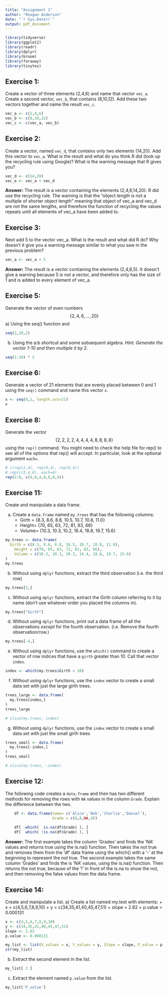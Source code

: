 ```yaml
---
title: "Assignment 1"
author: "Reagan Anderson"
date: "`r Sys.Date()`"
output: pdf_document
---
```


```r
library(tidyverse)
library(ggplot2)
library(readr)
library(dplyr)
library(broom)
library(faraway)
library(tinytex)
```

## Exercise 1:
Create a vector of three elements (2,4,6) and name that vector `vec_a`. Create a second vector, `vec_b`, that contains (8,10,12). Add these two vectors together and name the result `vec_c`.

```r
vec_a <- c(2,4,6)
vec_b <- c(8,10,12)
vec_c <- c(vec_a, vec_b)
```


## Exercise 2:
Create a vector, named `vec_d`, that contains only two elements (14,20). Add this vector to `vec_a`. What is the result and what do you think R did (look up the recycling rule using Google)? What is the warning message that R gives you?

```r
vec_d <- c(14,20)
vec_e <- vec_a + vec_d
```

**Answer:**
The result is a vector containing the elements (2,4,6,14,20). R did use the recycling rule. The warning is that the "object length is not a multiple of shorter object length" meaning that object of vec_a and vec_d are not the same lengths, and therefore the function of recycling the values repeats until all elements of vec_a have been added to. 


## Exercise 3:
Next add 5 to the vector vec_a. What is the result and what did R do? Why doesn't it give you a warning message similar to what you saw in the previous problem?

```r
vec_a <- vec_a + 5
```

**Answer:**
The result is a vector contianing the elements (2,4,6,5). It doesn't give a warning because 5 is not a vector, and therefore only has the size of 1 and is added to every element of vec_a. 


## Exercise 5:
Generate the vector of even numbers $$\left\{ 2,4,6,\dots,20\right\}$$
  a) Using the seq() function and 

```r
seq(2,20,2)
```

  b) Using the a:b shortcut and some subsequent algebra. 
  *Hint: Generate the vector 1-10 and then multiple it by 2*.

```r
seq(1:10) * 2
```


## Exercise 6:
Generate a vector of 21 elements that are evenly placed between 0 and 1 using the `seq()` command and name this vector `x`. 

```r
x <- seq(0,1, length.out=21)
x
```


## Exercise 8:
Generate the vector $$\left\{ 2,2,2,2,4,4,4,4,8,8,8,8\right\}$$
using the `rep()` command. You might need to check the help file for rep() to see all of the options that rep() will accept. In particular, look at the optional argument `each=`.

```r
# c(rep(2,4), rep(4,4), rep(8,4))
# rep(c(2,4,8), each=4)
rep(2:8, c(4,0,4,0,0,0,4))
```


## Exercise 11:
Create and manipulate a data frame.
  
  a) Create a `data.frame` named `my.trees` that has the following columns:
        + Girth = {8.3, 8.6, 8.8, 10.5, 10.7, 10.8, 11.0}
        + Height= {70, 65, 63, 72, 81, 83, 66}
        + Volume= {10.3, 10.3, 10.2, 16.4, 18.8, 19.7, 15.6}
        
```r
my.trees <- data.frame(
  Girth = c(8.3, 8.6, 8.8, 10.5, 10.7, 10.8, 11.0),
    Height = c(70, 65, 63, 72, 81, 83, 66),
    Volume = c(10.3, 10.3, 10.2, 16.4, 18.8, 19.7, 15.6)
)
my.trees
```        
        
  b) Without using `dplyr` functions, extract the third observation (i.e. the third row)
    
```r
my.trees[3,]
```    
    
  c) Without using `dplyr` functions, extract the Girth column referring to it by name (don't use whatever order you placed the columns in).
    
```r
my.trees["Girth"]
```

  d) Without using `dplyr` functions, print out a data frame of all the observations *except* for the fourth observation. (i.e. Remove the fourth observation/row.)
    
```r
my.trees[-4,]
```    
    
  e) Without using `dplyr` functions, use the `which()` command to create a vector of row indices that have a `girth` greater than 10. Call that vector `index`.
    
```r
index <- which(my.trees$Girth > 10)
```
    
  f) Without using `dplyr` functions, use the `index` vector to create a small data set with just the large girth trees.
    
```r
trees_large <- data.frame(
  my.trees[index,]
)
trees_large

# slice(my.trees, index)
```

  g) Without using `dplyr` functions, use the `index` vector to create a small data set with just the small girth trees

```r
trees_small <- data.frame(
  my.trees[-index,]
) 
trees_small

# slice(my.trees, -index)
```


## Exercise 12:
The following code creates a `data.frame` and then has two different methods for removing the rows with `NA` values in the column `Grade`. Explain the difference between the two.
```r
    df <- data.frame(name= c('Alice','Bob','Charlie','Daniel'),
                     Grade = c(6,8,NA,9))
    
    df[ -which(  is.na(df$Grade) ), ]
    df[  which( !is.na(df$Grade) ), ]
```

**Answer:**
The first example takes the column 'Grades' and finds the 'NA' values and returns true using the is.na() function. Then takes the not true and removes them from the 'df' data frame using the which() with a '-' at the beginning to represent the not true. 
The second example takes the same column 'Grades' and finds the is 'NA' values, using the is.na() function. Then returns the not true, because of the '!' in front of the is.na to show the not, and then removing the false values from the data frame. 


## Exercise 14:
Create and manipulate a list.
  a) Create a list named my.test with elements:
        + x = c(4,5,6,7,8,9,10)
        + y = c(34,35,41,40,45,47,51)
        + slope = 2.82
        + p.value = 0.000131
        
```r
x <- c(4,5,6,7,8,9,10)
y <- c(34,35,41,40,45,47,51)
slope <- 2.82
p.value <- 0.000131

my_list <- list(X_values = x, Y_values = y, Slope = slope, P_value = p.value)
str(my_list)
```

  b) Extract the second element in the list.
    
```r
my_list[ 2 ]
```
    
  c) Extract the element named `p.value` from the list.

```r
my_list['P_value']
```

